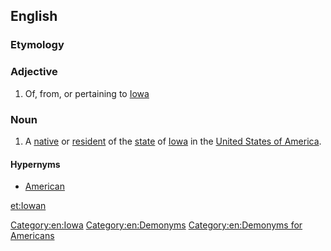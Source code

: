 ==English==

===Etymology===
{{suffix|Iowa|an|lang=en}}

===Adjective===
{{en-adj|-}}

# Of, from, or pertaining to [[Iowa]]

===Noun===
{{en-noun}}

# A [[native]] or [[resident]] of the [[state]] of [[Iowa]] in the [[United States of America]].

====Hypernyms====
* [[American]]

[[Category:en:Iowa]]
[[Category:en:Demonyms]]
[[Category:en:Demonyms for Americans]]

[[et:Iowan]]